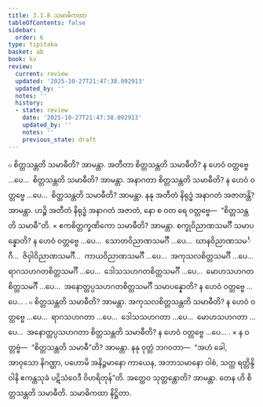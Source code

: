 ```yaml
---
title: 3.1.8 သမာဓိကထာ
tableOfContents: false
sidebar:
  order: 6
type: tipitaka
basket: ab
book: kv
review:
  current: review
  updated: '2025-10-27T21:47:38.092913'
  updated_by: ''
  notes: ''
  history:
  - state: review
    date: '2025-10-27T21:47:38.092913'
    updated_by: ''
    notes: ''
    previous_state: draft
---
```



<ReviewStatus review={frontmatter.review} showDetails={true} />

<HypothesisAnnotation frontmatter={frontmatter} />

<DynamicBreadcrumb />

<Division number="625" book="kv" e="ch" v="32" p="332">

<Paragraph number="2062" book="kv">
๐ စိတ္တသန္တတိ သမာဓီတိ? အာမန္တာ. အတီတာ စိတ္တသန္တတိ သမာဓီတိ? န ဟေဝံ ဝတ္တဗ္ဗေ …ပေ…  စိတ္တသန္တတိ သမာဓီတိ? အာမန္တာ. အနာဂတာ စိတ္တသန္တတိ သမာဓီတိ? န ဟေဝံ ဝတ္တဗ္ဗေ …ပေ…  စိတ္တသန္တတိ သမာဓီတိ? အာမန္တာ. နနု အတီတံ နိရုဒ္ဓံ အနာဂတံ အဇာတန္တိ? အာမန္တာ. ဟဉ္စိ အတီတံ နိရုဒ္ဓံ အနာဂတံ အဇာတံ, နော စ ဝတ ရေ ဝတ္တဗ္ဗေ—  “စိတ္တသန္တတိ သမာဓီ”တိ.
</Paragraph>

</Division>
<Division number="626" book="kv" e="ch" v="32" p="333">

<Paragraph number="2063" book="kv">
× ဧကစိတ္တက္ခဏိကော သမာဓီတိ? အာမန္တာ. စက္ခုဝိညာဏသမင်္ဂီ သမာပန္နောတိ? န ဟေဝံ ဝတ္တဗ္ဗေ …ပေ…  သောတဝိညာဏသမင်္ဂီ …ပေ…  ဃာနဝိညာဏသမင်္ဂီ…  ဇိဝှါဝိညာဏသမင်္ဂီ…  ကာယဝိညာဏသမင်္ဂီ …ပေ…  အကုသလစိတ္တသမင်္ဂီ …ပေ…  ရာဂသဟဂတစိတ္တသမင်္ဂီ …ပေ…  ဒေါသသဟဂတစိတ္တသမင်္ဂီ …ပေ…  မောဟသဟဂတစိတ္တသမင်္ဂီ …ပေ…  အနောတ္တပ္ပသဟဂတစိတ္တသမင်္ဂီ သမာပန္နောတိ? န ဟေဝံ ဝတ္တဗ္ဗေ …ပေ… .
</Paragraph>

<Paragraph number="2064" book="kv">
๐ စိတ္တသန္တတိ သမာဓီတိ? အာမန္တာ. အကုသလစိတ္တသန္တတိ သမာဓီတိ? န ဟေဝံ ဝတ္တဗ္ဗေ …ပေ…  ရာဂသဟဂတာ …ပေ…  ဒေါသသဟဂတာ …ပေ…  မောဟသဟဂတာ …ပေ…  အနောတ္တပ္ပသဟဂတာ စိတ္တသန္တတိ သမာဓီတိ? န ဟေဝံ ဝတ္တဗ္ဗေ …ပေ… .
</Paragraph>

<Paragraph number="2065" book="kv">
× န ဝတ္တဗ္ဗံ—  “စိတ္တသန္တတိ သမာဓီ”တိ? အာမန္တာ. နနု ဝုတ္တံ ဘဂဝတာ—  “အဟံ ခေါ, အာဝုသော နိဂဏ္ဌာ, ပဟောမိ အနိဉ္ဇမာနော ကာယေန, အဘာသမာနော ဝါစံ, သတ္တ ရတ္တိန္ဒိဝါနိ ဧကန္တသုခံ ပဋိသံဝေဒီ ဝိဟရိတုန်”တိ. အတ္ထေဝ သုတ္တန္တောတိ? အာမန္တာ. တေန ဟိ စိတ္တသန္တတိ သမာဓီတိ.

</Paragraph>
</Division>

<Paragraph number="2066" type="center" book="kv">
သမာဓိကထာ နိဋ္ဌိတာ.
</Paragraph>